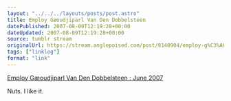 ```yaml
---
layout: "../../../layouts/posts/post.astro"
title: Employ Gæoudjiparl Van Den Dobbelsteen
datePublished: 2007-08-09T12:19:28+00:00
dateUpdated: 2007-08-09T12:19:28+00:00
source: tumblr stream
originalUrl: https://stream.anglepoised.com/post/8140904/employ-g%C3%A6oudjiparl-van-den-dobbelsteen-june-2007
tags: ["linklog"]
format: "link"
---
```


[Employ Gæoudjiparl Van Den Dobbelsteen : June 2007][1]

Nuts. I like it.

[1]: http://brainwashed.com/vvm/news/various/20070621_goodiepal_londonjobs.html

